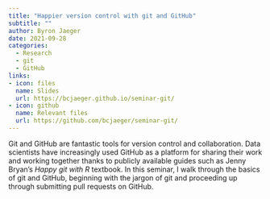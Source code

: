 ```yaml
---
title: "Happier version control with git and GitHub"
subtitle: ""
author: Byron Jaeger
date: 2021-09-28
categories:
  - Research 
  - git
  - GitHub
links:
- icon: files
  name: Slides
  url: https://bcjaeger.github.io/seminar-git/
- icon: github
  name: Relevant files
  url: https://github.com/bcjaeger/seminar-git/
---
```


Git and GitHub are fantastic tools for version control and collaboration. Data scientists have increasingly used GitHub as a platform for sharing their work and working together thanks to publicly available guides such as Jenny Bryan's *Happy git with R* textbook. In this seminar, I walk through the basics of git and GitHub, beginning with the jargon of git and proceeding up through submitting pull requests on GitHub.
